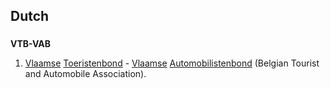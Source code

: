 ==Dutch==

==={{initialism|nl}}===
'''VTB-VAB'''

# [[Vlaams]]e [[Toeristenbond]] - [[Vlaams]]e [[Automobilistenbond]] (Belgian Tourist and Automobile Association).